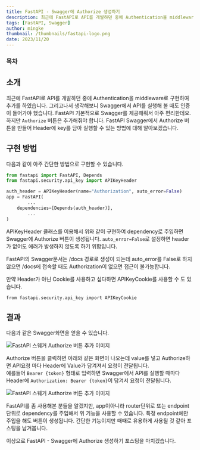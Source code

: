 ```yaml
---
title: FastAPI - Swagger에 Authorize 생성하기
description: 최근에 FastAPI로 API를 개발하던 중에 Authentication을 middleware로 구현하여 추가를 하였습니다. 그리고나서 생각해보니 Swagger에서 API를 실행해 볼 때도 인증이 들어가야 했습니다. FastAPI Swagger에서 Authorize 버튼을 만들어 Header에 key를 담아 실행할 수 있는 방법에 대해 알아보겠습니다.
tags: [FastAPI, Swagger]
author: mingke
thumbnail: /thumbnails/fastapi-logo.png
date: 2023/11/20
---
```


### 목차

## 소개

최근에 FastAPI로 API를 개발하던 중에 Authentication을 middleware로 구현하여 추가를 하였습니다. 그리고나서 생각해보니 Swagger에서 API를 실행해 볼 때도 인증이 들어가야 했습니다. FastAPI 기본적으로 Swagger를 제공해줘서 아주 편리한데요. 하지만 `Authorize` 버튼은 추가해줘야 합니다. FastAPI Swagger에서 Authorize 버튼을 만들어 Header에 key를 담아 실행할 수 있는 방법에 대해 알아보겠습니다.

## 구현 방법

다음과 같이 아주 간단한 방법으로 구현할 수 있습니다.

```python
from fastapi import FastAPI, Depends
from fastapi.security.api_key import APIKeyHeader

auth_header = APIKeyHeader(name="Authorization", auto_error=False)
app = FastAPI(
		...
    dependencies=[Depends(auth_header)],
		...
)

```

APIKeyHeader 클래스를 이용해서 위와 같이 구현하여 dependency로 주입하면 Swagger에 Authorize 버튼이 생성됩니다. `auto_error=False`로 설정하면 header가 없어도 에러가 발생하지 않도록 하기 위함입니다.

FastAPI의 Swagger문서는 /docs 경로로 생성이 되는데 auto_error를 False로 하지 않으면 /docs에 접속할 때도 Authorization이 없으면 접근이 불가능합니다.

만약 Header가 아닌 Cookie를 사용하고 싶다하면 APIKeyCookie를 사용할 수 도 있습니다.

`from fastapi.security.api_key import APIKeyCookie`

## 결과

다음과 같은 Swagger화면을 얻을 수 있습니다.

<Image src="/fastapi-swagger-authorize/01.png" alt="FastAPI 스웨거 Authorize 버튼 추가 이미지" />

Authorize 버튼을 클릭하면 아래와 같은 화면이 나오는데 value를 넣고 Authorize하면 API요청 마다 Header에 Value가 담겨져서 요청이 전달됩니다.  
예를들어 `Bearer {token}` 형태로 입력하면 Swagger에서 API를 실행할 때마다 Header에 `Authorization: Bearer {token}`이 담겨서 요청이 전달됩니다.

<Image src="/fastapi-swagger-authorize/02.png" alt="FastAPI 스웨거 Authorize 버튼 추가 이미지" />

FastAPI를 좀 사용해본 분들을 알겠지만, app이아니라 router단위로 또는 endpoint 단위로 dependency를 주입해서 위 기능을 사용할 수 있습니다. 특정 endpoint에만 주입을 해도 버튼이 생성됩니다. 간단한 기능이지만 때때로 유용하게 사용될 것 같아 포스팅을 남겨봅니다.

이상으로 FastAPI - Swagger에 Authorize 생성하기 포스팅을 마치겠습니다.
